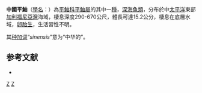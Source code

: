 {{Speciesbox
| taxon = Sebastes sinensis
| status = NE
| status_system = IUCN3.1
| binomial_authority = [[Gilbert|Gilbert]], 1890
| synonyms = *''Sebastichthys sinensis'' <small>Gilbert, 1890</small>
}}

'''中國平鮋'''（[[學名|學名]]：{{lang|la|''Sebastes sinensis''}}）為[[平鮋科|平鮋科]][[平鮋屬|平鮋屬]]的其中一[[種|種]]，[[深海魚類|深海魚類]]，分布於中[[太平洋|太平洋]]東部[[加利福尼亞灣|加利福尼亞灣]]海域，棲息深度290-670公尺，體長可達15.2公分，棲息在底層水域，[[卵胎生|卵胎生]]，生活習性不明。

其[[种加词|种加词]]“''sinensis''”意为“中华的”。

==参考文献==
*{{FishBase_species|genus=Sebastes|species=sinensis|year=2014|month=6}}

{{taxonbar}}
[[Category:_1890年描述的鱼类|Z]]
[[Category:平鮋屬|Z]]